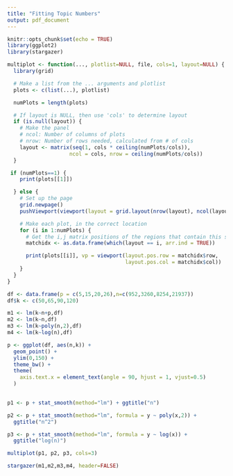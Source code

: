 ```yaml
---
title: "Fitting Topic Numbers"
output: pdf_document
---
```


```r
knitr::opts_chunk$set(echo = TRUE)
library(ggplot2)
library(stargazer)

multiplot <- function(..., plotlist=NULL, file, cols=1, layout=NULL) {
  library(grid)

  # Make a list from the ... arguments and plotlist
  plots <- c(list(...), plotlist)

  numPlots = length(plots)

  # If layout is NULL, then use 'cols' to determine layout
  if (is.null(layout)) {
    # Make the panel
    # ncol: Number of columns of plots
    # nrow: Number of rows needed, calculated from # of cols
    layout <- matrix(seq(1, cols * ceiling(numPlots/cols)),
                    ncol = cols, nrow = ceiling(numPlots/cols))
  }

 if (numPlots==1) {
    print(plots[[1]])

  } else {
    # Set up the page
    grid.newpage()
    pushViewport(viewport(layout = grid.layout(nrow(layout), ncol(layout))))

    # Make each plot, in the correct location
    for (i in 1:numPlots) {
      # Get the i,j matrix positions of the regions that contain this subplot
      matchidx <- as.data.frame(which(layout == i, arr.ind = TRUE))

      print(plots[[i]], vp = viewport(layout.pos.row = matchidx$row,
                                      layout.pos.col = matchidx$col))
    }
  }
}


```



```r
df <- data.frame(p = c(5,15,20,26),n=c(952,3260,8254,21937))
df$k <- c(50,65,90,120)

m1 <- lm(k~n+p,df)
m2 <- lm(k~n,df)
m3 <- lm(k~poly(n,2),df)
m4 <- lm(k~log(n),df)


```

```r
p <- ggplot(df, aes(n,k)) +
  geom_point() +
  ylim(0,150) +
  theme_bw() +
  theme(
    axis.text.x = element_text(angle = 90, hjust = 1, vjust=0.5)
  )
  

p1 <- p + stat_smooth(method="lm") + ggtitle("n")

p2 <- p + stat_smooth(method="lm", formula = y ~ poly(x,2)) +
  ggtitle("n^2")

p3 <- p + stat_smooth(method="lm", formula = y ~ log(x)) +
  ggtitle("log(n)")

multiplot(p1, p2, p3, cols=3)

```

```r
stargazer(m1,m2,m3,m4, header=FALSE)
```

